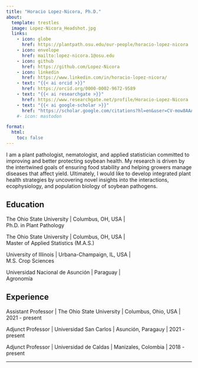 ```yaml
---
title: "Horacio Lopez-Nicora, Ph.D."
about:
  template: trestles
  image: Lopez-Nicora_Headshot.jpg
  links:
    - icon: globe
      href: https://plantpath.osu.edu/our-people/horacio-lopez-nicora
    - icon: envelope
      href: mailto:lopez-nicora.1@osu.edu 
    - icon: github
      href: https://github.com/Lopez-Nicora
    - icon: linkedin
      href: https://www.linkedin.com/in/horacio-lopez-nicora/
    - text: "{{< ai orcid >}}"
      href: https://orcid.org/0000-0002-9672-9589
    - text: "{{< ai researchgate >}}"
      href: https://www.researchgate.net/profile/Horacio-Lopez-Nicora
    - text: "{{< ai google-scholar >}}"
      href: "https://scholar.google.com/citations?hl=en&user=CV-mow8AAAAJ&view_op=list_works&sortby=pubdate"
    #- icon: mastodon

format:
  html:
    toc: false
---
```


I am a plant pathologist, nematologist, and applied statistician committed to improving and better protecting soybean health. My research is driven by the intertwined goals of ensuring food stability and helping growers manage diseases that affect yield. Ultimately, I would like to develop integrated plant health strategies by uncovering novel insights into the interactions, ecophysiology, and population biology of soybean pathogens.

## Education

The Ohio State University | Columbus, OH, USA |<br> 
Ph.D. in Plant Pathology

The Ohio State University | Columbus, OH, USA |<br> 
Master of Applied Statistics (M.A.S.)

University of Illinois | Urbana-Champaign, IL, USA |<br> 
M.S. Crop Sciences 

Universidad Nacional de Asunción | Paraguay |<br> 
Agronomía

## Experience

Assistant Professor | The Ohio State University | Columbus, Ohio, USA |
2021 - present

Adjunct Professor | Universidad San Carlos |
Asunción, Paragauy | 2021 - present

Adjunct Professor | Universidad de Caldas |
Manizales, Colombia | 2018 - present

---
